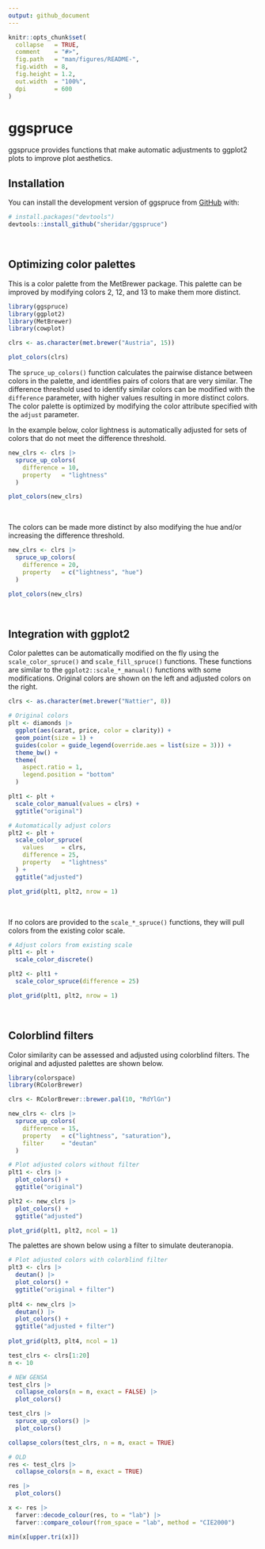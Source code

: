 ```yaml
---
output: github_document
---
```


<!-- README.md is generated from README.Rmd. Please edit that file -->

```r
knitr::opts_chunk$set(
  collapse   = TRUE,
  comment    = "#>",
  fig.path   = "man/figures/README-",
  fig.width  = 8,
  fig.height = 1.2,
  out.width  = "100%",
  dpi        = 600
)
```

# ggspruce

<!-- badges: start -->
<!-- badges: end -->

ggspruce provides functions that make automatic adjustments to ggplot2 plots
to improve plot aesthetics.

## Installation

You can install the development version of ggspruce from [GitHub](https://github.com/) with:

``` r
# install.packages("devtools")
devtools::install_github("sheridar/ggspruce")
```

<br>

## Optimizing color palettes

This is a color palette from the MetBrewer package.
This palette can be improved by modifying colors 2, 12, and 13 to make
them more distinct.

```r
library(ggspruce)
library(ggplot2)
library(MetBrewer)
library(cowplot)

clrs <- as.character(met.brewer("Austria", 15))

plot_colors(clrs)
```

The `spruce_up_colors()` function calculates the pairwise distance between
colors in the palette, and identifies pairs of colors that are very similar.
The difference threshold used to identify similar colors can be modified with
the `difference` parameter, with higher values resulting in more distinct colors.
The color palette is optimized by modifying the color attribute specified
with the `adjust` parameter.

In the example below, color lightness is automatically adjusted for sets of
colors that do not meet the difference threshold.

```r
new_clrs <- clrs |>
  spruce_up_colors(
    difference = 10,
    property   = "lightness"
  )

plot_colors(new_clrs)
```

<br>

The colors can be made more distinct by also modifying the hue
and/or increasing the difference threshold.

```r
new_clrs <- clrs |>
  spruce_up_colors(
    difference = 20,
    property   = c("lightness", "hue")
  )

plot_colors(new_clrs)
```

<br>

## Integration with ggplot2

Color palettes can be automatically modified on the fly using the
`scale_color_spruce()` and `scale_fill_spruce()` functions.
These functions are similar to the `ggplot2::scale_*_manual()` functions with
some modifications.
Original colors are shown on the left and adjusted colors on the right.

```r
clrs <- as.character(met.brewer("Nattier", 8))

# Original colors
plt <- diamonds |>
  ggplot(aes(carat, price, color = clarity)) +
  geom_point(size = 1) +
  guides(color = guide_legend(override.aes = list(size = 3))) +
  theme_bw() +
  theme(
    aspect.ratio = 1,
    legend.position = "bottom"
  )

plt1 <- plt +
  scale_color_manual(values = clrs) +
  ggtitle("original")

# Automatically adjust colors
plt2 <- plt +
  scale_color_spruce(
    values     = clrs,
    difference = 25,
    property   = "lightness"
  ) +
  ggtitle("adjusted")

plot_grid(plt1, plt2, nrow = 1)
```

<br>

If no colors are provided to the `scale_*_spruce()` functions, they will pull
colors from the existing color scale.

```r
# Adjust colors from existing scale
plt1 <- plt +
  scale_color_discrete()

plt2 <- plt1 +
  scale_color_spruce(difference = 25)

plot_grid(plt1, plt2, nrow = 1)
```

<br>

## Colorblind filters

Color similarity can be assessed and adjusted using colorblind filters.
The original and adjusted palettes are shown below.

```r
library(colorspace)
library(RColorBrewer)

clrs <- RColorBrewer::brewer.pal(10, "RdYlGn")

new_clrs <- clrs |>
  spruce_up_colors(
    difference = 15,
    property   = c("lightness", "saturation"),
    filter     = "deutan"
  )

# Plot adjusted colors without filter
plt1 <- clrs |>
  plot_colors() +
  ggtitle("original")

plt2 <- new_clrs |>
  plot_colors() +
  ggtitle("adjusted")

plot_grid(plt1, plt2, ncol = 1)
```

The palettes are shown below using a filter to simulate deuteranopia.

```r
# Plot adjusted colors with colorblind filter
plt3 <- clrs |>
  deutan() |>
  plot_colors() +
  ggtitle("original + filter")
  
plt4 <- new_clrs |>
  deutan() |>
  plot_colors() +
  ggtitle("adjusted + filter")
  
plot_grid(plt3, plt4, ncol = 1)
```

```r
test_clrs <- clrs[1:20]
n <- 10

# NEW GENSA
test_clrs |>
  collapse_colors(n = n, exact = FALSE) |>
  plot_colors()

test_clrs |>
  spruce_up_colors() |>
  plot_colors()

collapse_colors(test_clrs, n = n, exact = TRUE)

# OLD
res <- test_clrs |>
  collapse_colors(n = n, exact = TRUE)

res |>
  plot_colors()

x <- res |>
  farver::decode_colour(res, to = "lab") |>
  farver::compare_colour(from_space = "lab", method = "CIE2000")

min(x[upper.tri(x)])

```
